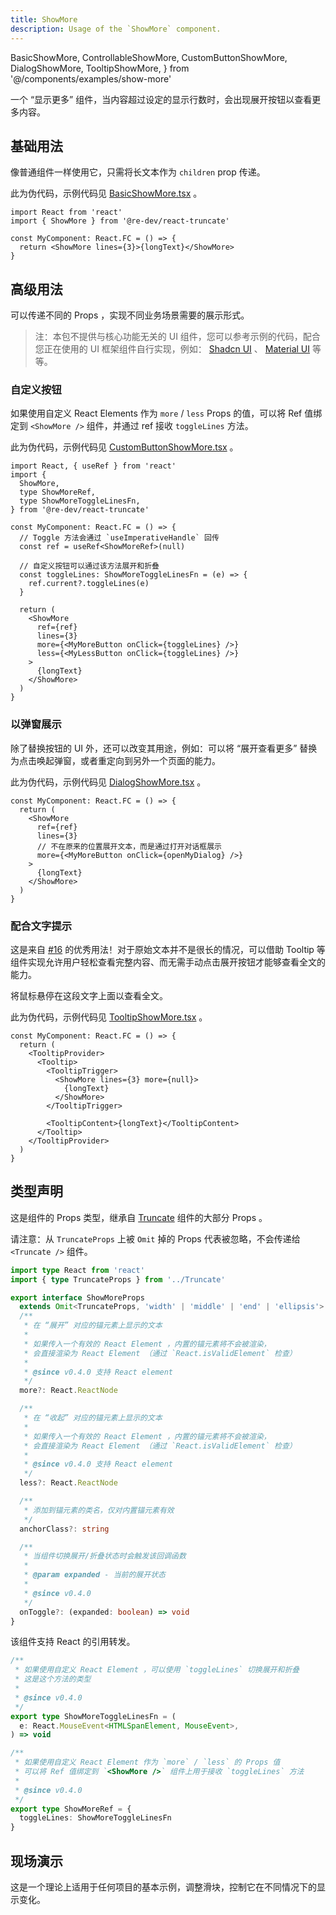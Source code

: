 ```yaml
---
title: ShowMore
description: Usage of the `ShowMore` component.
---
```


  BasicShowMore,
  ControllableShowMore,
  CustomButtonShowMore,
  DialogShowMore,
  TooltipShowMore,
} from '@/components/examples/show-more'

一个 “显示更多” 组件，当内容超过设定的显示行数时，会出现展开按钮以查看更多内容。

## 基础用法

像普通组件一样使用它，只需将长文本作为 `children` prop 传递。

<BasicShowMore client:only="react" lang="zh" />

<CodeCollapser client:only="react" lang='zh'>

此为伪代码，示例代码见 [BasicShowMore.tsx](https://github.com/remanufacturing/react-truncate/blob/main/docs/src/components/examples/show-more/BasicShowMore.tsx) 。

```tsx
import React from 'react'
import { ShowMore } from '@re-dev/react-truncate'

const MyComponent: React.FC = () => {
  return <ShowMore lines={3}>{longText}</ShowMore>
}
```

</CodeCollapser>

## 高级用法

可以传递不同的 Props ，实现不同业务场景需要的展示形式。

> 注：本包不提供与核心功能无关的 UI 组件，您可以参考示例的代码，配合您正在使用的 UI 框架组件自行实现，例如： [Shadcn UI](https://github.com/shadcn-ui/ui) 、 [Material UI](https://github.com/mui/material-ui) 等等。

### 自定义按钮

如果使用自定义 React Elements 作为 `more` / `less` Props 的值，可以将 Ref 值绑定到 `<ShowMore />` 组件，并通过 ref 接收 `toggleLines` 方法。

<CustomButtonShowMore client:only="react" lang="zh" />

<CodeCollapser client:only="react" lang='zh'>

此为伪代码，示例代码见 [CustomButtonShowMore.tsx](https://github.com/remanufacturing/react-truncate/blob/main/docs/src/components/examples/show-more/CustomButtonShowMore.tsx) 。

```tsx
import React, { useRef } from 'react'
import {
  ShowMore,
  type ShowMoreRef,
  type ShowMoreToggleLinesFn,
} from '@re-dev/react-truncate'

const MyComponent: React.FC = () => {
  // Toggle 方法会通过 `useImperativeHandle` 回传
  const ref = useRef<ShowMoreRef>(null)

  // 自定义按钮可以通过该方法展开和折叠
  const toggleLines: ShowMoreToggleLinesFn = (e) => {
    ref.current?.toggleLines(e)
  }

  return (
    <ShowMore
      ref={ref}
      lines={3}
      more={<MyMoreButton onClick={toggleLines} />}
      less={<MyLessButton onClick={toggleLines} />}
    >
      {longText}
    </ShowMore>
  )
}
```

</CodeCollapser>

### 以弹窗展示

除了替换按钮的 UI 外，还可以改变其用途，例如：可以将 “展开查看更多” 替换为点击唤起弹窗，或者重定向到另外一个页面的能力。

<DialogShowMore client:only="react" lang="zh" />

<CodeCollapser client:only="react" lang='zh'>

此为伪代码，示例代码见 [DialogShowMore.tsx](https://github.com/remanufacturing/react-truncate/blob/main/docs/src/components/examples/show-more/DialogShowMore.tsx) 。

```tsx
const MyComponent: React.FC = () => {
  return (
    <ShowMore
      ref={ref}
      lines={3}
      // 不在原来的位置展开文本，而是通过打开对话框展示
      more={<MyMoreButton onClick={openMyDialog} />}
    >
      {longText}
    </ShowMore>
  )
}
```

</CodeCollapser>

### 配合文字提示

这是来自 [#16](https://github.com/remanufacturing/react-truncate/discussions/16) 的优秀用法！对于原始文本并不是很长的情况，可以借助 Tooltip 等组件实现允许用户轻松查看完整内容、而无需手动点击展开按钮才能够查看全文的能力。

将鼠标悬停在这段文字上面以查看全文。

<TooltipShowMore client:only="react" lang="zh" />

<CodeCollapser client:only="react" lang='zh'>

此为伪代码，示例代码见 [TooltipShowMore.tsx](https://github.com/remanufacturing/react-truncate/blob/main/docs/src/components/examples/show-more/TooltipShowMore.tsx) 。

```tsx
const MyComponent: React.FC = () => {
  return (
    <TooltipProvider>
      <Tooltip>
        <TooltipTrigger>
          <ShowMore lines={3} more={null}>
            {longText}
          </ShowMore>
        </TooltipTrigger>

        <TooltipContent>{longText}</TooltipContent>
      </Tooltip>
    </TooltipProvider>
  )
}
```

</CodeCollapser>

## 类型声明

这是组件的 Props 类型，继承自 [Truncate](/zh/reference/truncate/) 组件的大部分 Props 。

请注意：从 `TruncateProps` 上被 `Omit` 掉的 Props 代表被忽略，不会传递给 `<Truncate />` 组件。

```ts
import type React from 'react'
import { type TruncateProps } from '../Truncate'

export interface ShowMoreProps
  extends Omit<TruncateProps, 'width' | 'middle' | 'end' | 'ellipsis'> {
  /**
   * 在 “展开” 对应的锚元素上显示的文本
   *
   * 如果传入一个有效的 React Element ，内置的锚元素将不会被渲染，
   * 会直接渲染为 React Element （通过 `React.isValidElement` 检查）
   *
   * @since v0.4.0 支持 React element
   */
  more?: React.ReactNode

  /**
   * 在 “收起” 对应的锚元素上显示的文本
   *
   * 如果传入一个有效的 React Element ，内置的锚元素将不会被渲染，
   * 会直接渲染为 React Element （通过 `React.isValidElement` 检查）
   *
   * @since v0.4.0 支持 React element
   */
  less?: React.ReactNode

  /**
   * 添加到锚元素的类名，仅对内置锚元素有效
   */
  anchorClass?: string

  /**
   * 当组件切换展开/折叠状态时会触发该回调函数
   *
   * @param expanded - 当前的展开状态
   *
   * @since v0.4.0
   */
  onToggle?: (expanded: boolean) => void
}
```

该组件支持 React 的引用转发。

```ts
/**
 * 如果使用自定义 React Element ，可以使用 `toggleLines` 切换展开和折叠
 * 这是这个方法的类型
 *
 * @since v0.4.0
 */
export type ShowMoreToggleLinesFn = (
  e: React.MouseEvent<HTMLSpanElement, MouseEvent>,
) => void

/**
 * 如果使用自定义 React Element 作为 `more` / `less` 的 Props 值
 * 可以将 Ref 值绑定到 `<ShowMore />` 组件上用于接收 `toggleLines` 方法
 *
 * @since v0.4.0
 */
export type ShowMoreRef = {
  toggleLines: ShowMoreToggleLinesFn
}
```

## 现场演示

这是一个理论上适用于任何项目的基本示例，调整滑块，控制它在不同情况下的显示变化。

<ControllableShowMore client:only="react" lang="zh" />
